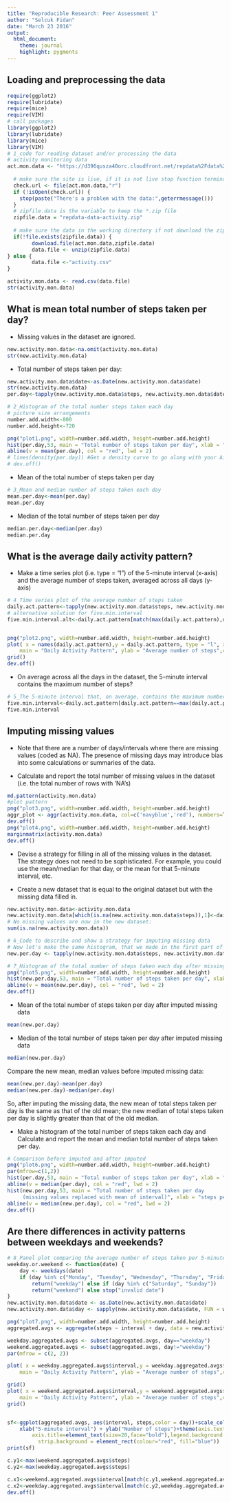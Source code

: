 ```yaml
---
title: "Reproducible Research: Peer Assessment 1"
author: "Selcuk Fidan"
date: "March 23 2016"
output:
  html_document:
    theme: journal
    highlight: pygments
---
```



## Loading and preprocessing the data

```r
require(ggplot2)
require(lubridate)
require(mice)
require(VIM)
# call packages
library(ggplot2)
library(lubridate)
library(mice)
library(VIM)
# 1_code for reading dataset and/or processing the data
# activity monitoring data
act.mon.data <- "https://d396qusza40orc.cloudfront.net/repdata%2Fdata%2Factivity.zip"
  
  # make sure the site is live, if it is not live stop function terminate the program
  check.url <- file(act.mon.data,"r")
  if (!isOpen(check.url)) {
    stop(paste("There's a problem with the data:",geterrmessage()))
  }
  # zipfile.data is the variable to keep the *.zip file
  zipfile.data = "repdata-data-activity.zip"
  
  # make sure the data in the working directory if not download the zip file into the to zipfile.data and unzip the zipfile.data
  if(!file.exists(zipfile.data)) {        
        download.file(act.mon.data,zipfile.data)
        data.file <- unzip(zipfile.data)
} else {
        data.file <-"activity.csv"
}

activity.mon.data <- read.csv(data.file)
str(activity.mon.data)
```


## What is mean total number of steps taken per day? 
* Missing values in the dataset are ignored.

```r
new.activity.mon.data<-na.omit(activity.mon.data)
str(new.activity.mon.data)
```
* Total number of steps taken per day:

```r
new.activity.mon.data$date<-as.Date(new.activity.mon.data$date) 
str(new.activity.mon.data) 
per.day<-tapply(new.activity.mon.data$steps, new.activity.mon.data$date, FUN=sum)
```


```r
# 2_Histogram of the total number steps taken each day
# picture size arrangements
number.add.width<-800
number.add.height<-720

png("plot1.png", width=number.add.width, height=number.add.height)
hist(per.day,53, main = "Total number of steps taken per day", xlab = "steps per day",col="black")
abline(v = mean(per.day), col = "red", lwd = 2)
# lines(density(per.day)) #Get a density curve to go along with your AirPassengers histogram
# dev.off()
```
* Mean of the total number of steps taken per day

```r
# 3_Mean and median number of steps taken each day
mean.per.day<-mean(per.day)
mean.per.day
```
* Median of the total number of steps taken per day

```r
median.per.day<-median(per.day)
median.per.day
```

## What is the average daily activity pattern? 
* Make a time series plot (i.e. type = "l") of the 5-minute interval (x-axis) and the average number of steps taken, averaged across all days (y-axis)

```r
# 4_Time series plot of the average number of steps taken
daily.act.pattern<-tapply(new.activity.mon.data$steps, new.activity.mon.data$interval, FUN=mean)
# alternative solution for five.min.interval
five.min.interval.alt<-daily.act.pattern[match(max(daily.act.pattern),daily.act.pattern)]


png("plot2.png", width=number.add.width, height=number.add.height)
plot( x = names(daily.act.pattern),y = daily.act.pattern, type = "l", xlab = "5-Minute-Interval", 
    main = "Daily Activity Pattern", ylab = "Average number of steps",col="red",lwd=3)
grid()
dev.off()
```
* On average across all the days in the dataset, the 5-minute interval contains
the maximum number of steps?

```r
# 5_The 5-minute interval that, on average, contains the maximum number of steps
five.min.interval<-daily.act.pattern[daily.act.pattern==max(daily.act.pattern)]
five.min.interval
```


## Imputing missing values  
* Note that there are a number of days/intervals where there are missing values (coded as NA). The presence of missing days may introduce bias into some calculations or summaries of the data.

* Calculate and report the total number of missing values in the dataset (i.e. the total number of rows with 'NA's)

```r
md.pattern(activity.mon.data)
#plot pattern
png("plot3.png", width=number.add.width, height=number.add.height)
aggr_plot <- aggr(activity.mon.data, col=c('navyblue','red'), numbers=TRUE, sortVars=TRUE, labels=names(data), cex.axis=.7, gap=3, ylab=c("Histogram of missing data","Pattern"))
dev.off()
png("plot4.png", width=number.add.width, height=number.add.height)
marginmatrix(activity.mon.data)
dev.off()
```
* Devise a strategy for filling in all of the missing values in the dataset. The strategy does not need to be sophisticated. For example, you could use the mean/median for that day, or the mean for that 5-minute interval, etc.

* Create a new dataset that is equal to the original dataset but with the missing data filled in.

```r
new.activity.mon.data<-activity.mon.data
new.activity.mon.data[which(is.na(new.activity.mon.data$steps)),1]<-daily.act.pattern[as.character(new.activity.mon.data[which(is.na(new.activity.mon.data$steps)),3])]
# No missing values are now in the new dataset:
sum(is.na(new.activity.mon.data))
```

```r
# 6_Code to describe and show a strategy for imputing missing data
# Now let's make the same histogram, that we made in the first part of the analysis, in order to visually see if there is a big effect.
new.per.day <- tapply(new.activity.mon.data$steps, new.activity.mon.data$date, FUN=sum)

# 7_Histogram of the total number of steps taken each day after missing values are imputed
png("plot5.png", width=number.add.width, height=number.add.height)
hist(new.per.day,53, main = "Total number of steps taken per day", xlab = "steps per day",col="black")
abline(v = mean(new.per.day), col = "red", lwd = 2)
dev.off()
```
* Mean of the total number of steps taken per day after imputed missing data

```r
mean(new.per.day)
```
* Median of the total number of steps taken per day after imputed missing data

```r
median(new.per.day)
```

Compare the new mean, median values before imputed missing data:

```r
mean(new.per.day)-mean(per.day)
median(new.per.day)-median(per.day)
```
So, after imputing the missing data, the new mean of total steps taken per day is the same as that of the old mean; the new median of total steps taken per day is slightly greater than that of the old median.

* Make a histogram of the total number of steps taken each day and Calculate and report the mean and median total number of steps taken per day.

```r
# Comparison before imputed and after imputed
png("plot6.png", width=number.add.width, height=number.add.height)
par(mfrow=c(1,2))
hist(per.day,53, main = "Total number of steps taken per day", xlab = "steps per day",col="black")
abline(v = median(per.day), col = "red", lwd = 2)
hist(new.per.day,53, main = "Total number of steps taken per day  
     (missing values replaced with mean of interval)", xlab = "steps per day",col="black")
abline(v = median(new.per.day), col = "red", lwd = 2)
dev.off()
```

## Are there differences in activity patterns between weekdays and weekends? 

```r
# 8_Panel plot comparing the average number of steps taken per 5-minute interval across weekdays and weekends
weekday.or.weekend <- function(date) {
    day <- weekdays(date)
    if (day %in% c("Monday", "Tuesday", "Wednesday", "Thursday", "Friday")) 
        return("weekday") else if (day %in% c("Saturday", "Sunday")) 
        return("weekend") else stop("invalid date")
}
new.activity.mon.data$date <- as.Date(new.activity.mon.data$date)
new.activity.mon.data$day <- sapply(new.activity.mon.data$date, FUN = weekday.or.weekend)

png("plot7.png", width=number.add.width, height=number.add.height)
aggregated.avgs <- aggregate(steps ~ interval + day, data = new.activity.mon.data, mean)

weekday.aggregated.avgs <- subset(aggregated.avgs, day=="weekday")
weekend.aggregated.avgs <- subset(aggregated.avgs, day!="weekday")
par(mfrow = c(2, 2))

plot( x = weekday.aggregated.avgs$interval,y = weekday.aggregated.avgs$steps, type = "l", xlab = "5-Minute-Interval", 
    main = "Daily Activity Pattern", ylab = "Average number of steps",col="red",lwd=3)

grid()
plot( x = weekend.aggregated.avgs$interval,y = weekend.aggregated.avgs$steps, type = "l", xlab = "5-Minute-Interval", 
    main = "Daily Activity Pattern", ylab = "Average number of steps",col="red",lwd=3)
grid()


sf<-ggplot(aggregated.avgs, aes(interval, steps,color = day))+scale_colour_manual(values=c("red","black")) + geom_line(size=2) + facet_grid(. ~ day,scales = "free", space = "free") + 
    xlab("5-minute interval") + ylab("Number of steps")+theme(axis.text=element_text(size=20,colour="blue"),legend.position='none',
        axis.title=element_text(size=20,face="bold"),legend.background = element_rect(),panel.background = element_rect(fill = "grey"),strip.text.x = element_text(size=24, face="bold",colour="white"),
          strip.background = element_rect(colour="red", fill="blue"))
print(sf)

c.y1<-max(weekend.aggregated.avgs$steps)
c.y2<-max(weekday.aggregated.avgs$steps)

c.x1<-weekend.aggregated.avgs$interval[match(c.y1,weekend.aggregated.avgs$steps)]
c.x2<-weekday.aggregated.avgs$interval[match(c.y2,weekday.aggregated.avgs$steps)]
dev.off()
```



